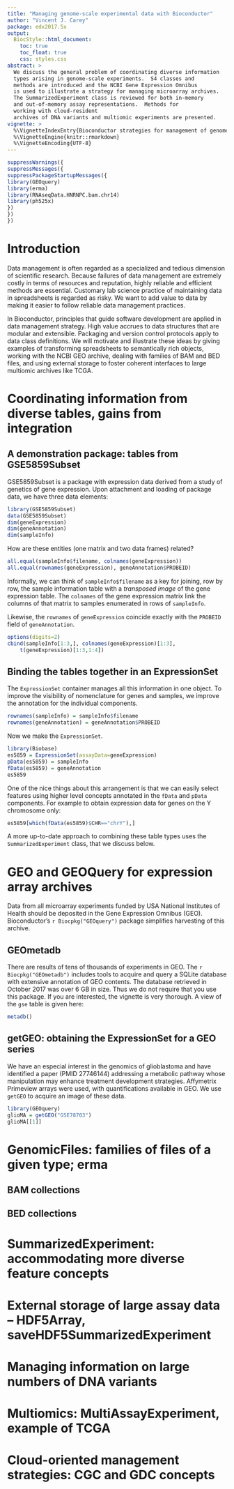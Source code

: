 ```yaml
---
title: "Managing genome-scale experimental data with Bioconductor"
author: "Vincent J. Carey"
package: edx2017.5x
output: 
  BiocStyle::html_document:
    toc: true
    toc_float: true
    css: styles.css
abstract: >
  We discuss the general problem of coordinating diverse information
  types arising in genome-scale experiments.  S4 classes and
  methods are introduced and the NCBI Gene Expression Omnibus
  is used to illustrate a strategy for managing microarray archives.
  The SummarizedExperiment class is reviewed for both in-memory
  and out-of-memory assay representations.  Methods for
  working with cloud-resident
  archives of DNA variants and multiomic experiments are presented.
vignette: >
  %\VignetteIndexEntry{Bioconductor strategies for management of genome-scale data}
  %\VignetteEngine{knitr::rmarkdown}
  %\VignetteEncoding{UTF-8}  
---
```


```r
suppressWarnings({
suppressMessages({
suppressPackageStartupMessages({
library(GEOquery)
library(erma)
library(RNAseqData.HNRNPC.bam.chr14)
library(ph525x)
})
})
})
```

# Introduction

Data management is often regarded as a specialized and tedious
dimension of scientific research.  Because failures of data management
are extremely costly in terms of resources and reputation, highly
reliable and efficient methods are essential.
Customary lab science practice of maintaining data
in spreadsheets is regarded as risky.  We want to add value
to data by making it easier to follow
reliable data management practices.

In Bioconductor, principles that guide software development are
applied in data management strategy.  High value accrues to
data structures that are modular and extensible.  Packaging
and version control protocols apply to data class definitions.
We will motivate and illustrate these ideas by giving examples
of transforming spreadsheets to semantically rich objects,
working with the NCBI GEO archive, dealing with families of
BAM and BED files, and using external storage to foster
coherent interfaces to large multiomic archives like TCGA.

# Coordinating information from diverse tables, gains from integration

## A demonstration package: tables from GSE5859Subset

GSE5859Subset is a package with expression data derived from
a study of genetics of gene expression.  Upon attachment and
loading of package data, we have three data elements:
```r
library(GSE5859Subset)
data(GSE5859Subset)
dim(geneExpression)
dim(geneAnnotation)
dim(sampleInfo)
```

How are these entities (one matrix and two data frames) related?
```r
all.equal(sampleInfo$filename, colnames(geneExpression))
all.equal(rownames(geneExpression), geneAnnotation$PROBEID)
```
Informally, we can think of `sampleInfo$filename` as a key
for joining, row by row, the sample information table with a _transposed
image_ of the gene expression table.  The `colnames` of the
gene expression matrix link the columns of that matrix to samples
enumerated in rows of `sampleInfo`.

Likewise, the `rownames` of `geneExpression` coincide exactly
with the `PROBEID` field of `geneAnnotation`.
```r
options(digits=2)
cbind(sampleInfo[1:3,], colnames(geneExpression)[1:3], 
    t(geneExpression)[1:3,1:4])
```

## Binding the tables together in an ExpressionSet

The `ExpressionSet` container manages all this information
in one object.  To improve the visibility of nomenclature
for genes and samples, we improve the annotation for
the individual components.
```r
rownames(sampleInfo) = sampleInfo$filename
rownames(geneAnnotation) = geneAnnotation$PROBEID
```
Now we make the `ExpressionSet`.
```r
library(Biobase)
es5859 = ExpressionSet(assayData=geneExpression)
pData(es5859) = sampleInfo
fData(es5859) = geneAnnotation
es5859
```

One of the nice things about this arrangement is that
we can easily select features using higher level
concepts annotated in the `fData` and `pData` components.
For example to obtain expression data for genes on the Y
chromosome only:
```r
es5859[which(fData(es5859)$CHR=="chrY"),]
```

A more up-to-date approach to combining these table types
uses the `SummarizedExperiment` class, that we discuss below.

# GEO and GEOQuery for expression array archives

Data from all microarray experiments funded by USA National Institutes
of Health should be deposited in the Gene Expression Omnibus (GEO).
Bioconductor's `r Biocpkg("GEOquery")` package simplifies
harvesting of this archive.

## GEOmetadb

There are results of tens of thousands of experiments in GEO.
The `r Biocpkg("GEOmetadb")` includes tools to acquire and
query a SQLite database with extensive annotation of GEO contents.
The database retrieved in October 2017 was over 6 GB in size.
Thus we do not require that you use this package.  If you are
interested, the vignette is very thorough.  A view of the
`gse` table is given here:

```r
metadb()
```

## getGEO: obtaining the ExpressionSet for a GEO series

We have an especial interest in the genomics of glioblastoma
and have identified a paper (PMID 27746144) addressing a metabolic pathway
whose manipulation may enhance treatment development strategies.
Affymetrix Primeview arrays were used,
with quantifications available in GEO.  We use `getGEO`
to acquire an image of these data.
```r
library(GEOquery)
glioMA = getGEO("GSE78703")
glioMA[[1]]
```



# GenomicFiles: families of files of a given type; erma

## BAM collections

## BED collections

# SummarizedExperiment: accommodating more diverse feature concepts

# External storage of large assay data -- HDF5Array, saveHDF5SummarizedExperiment

# Managing information on large numbers of DNA variants

# Multiomics: MultiAssayExperiment, example of TCGA

# Cloud-oriented management strategies: CGC and GDC concepts

